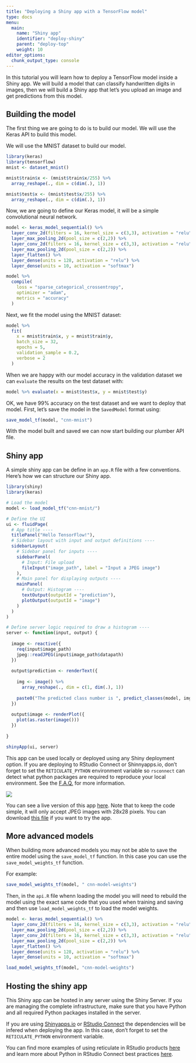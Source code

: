 ```yaml
---
title: "Deploying a Shiny app with a TensorFlow model"
type: docs
menu:
  main:
    name: "Shiny app"
    identifier: "deploy-shiny"
    parent: "deploy-top"
    weight: 10
editor_options: 
  chunk_output_type: console
---
```


In this tutorial you will learn how to deploy a TensorFlow model inside a Shiny app.
We will build a model that can classify handwritten digits in images, then we will
build a Shiny app that let's you upload an image and get predictions from this model.

## Building the model

The first thing we are going to do is to build our model.
We will use the Keras API to build this model.

We will use the MNIST dataset to build our model.

```r
library(keras)
library(tensorflow)
mnist <- dataset_mnist()

mnist$train$x <- (mnist$train$x/255) %>% 
  array_reshape(., dim = c(dim(.), 1))

mnist$test$x <- (mnist$test$x/255) %>% 
  array_reshape(., dim = c(dim(.), 1))

```

Now, we are going to define our Keras model, it will be a simple convolutional neural 
network.

```r
model <- keras_model_sequential() %>% 
  layer_conv_2d(filters = 16, kernel_size = c(3,3), activation = "relu") %>% 
  layer_max_pooling_2d(pool_size = c(2,2)) %>% 
  layer_conv_2d(filters = 16, kernel_size = c(3,3), activation = "relu") %>% 
  layer_max_pooling_2d(pool_size = c(2,2)) %>% 
  layer_flatten() %>% 
  layer_dense(units = 128, activation = "relu") %>% 
  layer_dense(units = 10, activation = "softmax")

model %>% 
  compile(
    loss = "sparse_categorical_crossentropy",
    optimizer = "adam",
    metrics = "accuracy"
  )
```

Next, we fit the model using the MNIST dataset:

```r
model %>% 
  fit(
    x = mnist$train$x, y = mnist$train$y,
    batch_size = 32,
    epochs = 5,
    validation_sample = 0.2,
    verbose = 2
  )
```

When we are happy with our model accuracy in the validation dataset we can `evaluate` 
the results on the test dataset with:

```r
model %>% evaluate(x = mnist$test$x, y = mnist$test$y)
```

OK, we have 99% accuracy on the test dataset and we want to deploy that model.
First, let's save the model in the `SavedModel` format using:

```r
save_model_tf(model, "cnn-mnist")
```

With the model built and saved we can now start building our plumber API file.

## Shiny app

A simple shiny app can be define in an `app.R` file with a few conventions. Here's
how we can structure our Shiny app.

```r
library(shiny)
library(keras)

# Load the model
model <- load_model_tf("cnn-mnist/")

# Define the UI
ui <- fluidPage(
  # App title ----
  titlePanel("Hello TensorFlow!"),
  # Sidebar layout with input and output definitions ----
  sidebarLayout(
    # Sidebar panel for inputs ----
    sidebarPanel(
      # Input: File upload
      fileInput("image_path", label = "Input a JPEG image")
    ),
    # Main panel for displaying outputs ----
    mainPanel(
      # Output: Histogram ----
      textOutput(outputId = "prediction"),
      plotOutput(outputId = "image")
    )
  )
)

# Define server logic required to draw a histogram ----
server <- function(input, output) {
  
  image <- reactive({
    req(input$image_path)
    jpeg::readJPEG(input$image_path$datapath)
  })
  
  output$prediction <- renderText({
    
    img <- image() %>% 
      array_reshape(., dim = c(1, dim(.), 1))
    
    paste0("The predicted class number is ", predict_classes(model, img))
  })
  
  output$image <- renderPlot({
    plot(as.raster(image()))
  })
  
}

shinyApp(ui, server)
```

This app can be used locally or deployed using any Shiny deployment option.
If you are deploying to RStudio Connect or Shinnyapps.io, don't forget to set the `RETICULATE_PYTHON` environment variable so `rsconnect` can detect what python
packages are required to reproduce your local environment. See the [F.A.Q.](https://support.rstudio.com/hc/en-us/articles/360016990813-FAQ-for-Using-Python-with-RStudio-Connect) for more information.

![](../images/shiny.png)

You can see a live version of this app [here](https://beta.rstudioconnect.com/content/7325/). Note that to keep the code simple, it will only accept JPEG images with 28x28 pixels. You can download [this file](../images/mnist.jpeg) if you want to try the app.

## More advanced models

When building more advanced models you may not be able to save the entire model using the `save_model_tf` function. In this case you can use the `save_model_weights_tf` function. 

For example:

```r
save_model_weights_tf(model, " cnn-model-weights")
```

Then, in the `api.R` file whenn loading the model you will need to rebuild the model using the exact same code that you used when training and saving and then use `load_model_weights_tf` to load
the model weights.

```r
model <- keras_model_sequential() %>% 
  layer_conv_2d(filters = 16, kernel_size = c(3,3), activation = "relu") %>% 
  layer_max_pooling_2d(pool_size = c(2,2)) %>% 
  layer_conv_2d(filters = 16, kernel_size = c(3,3), activation = "relu") %>% 
  layer_max_pooling_2d(pool_size = c(2,2)) %>% 
  layer_flatten() %>% 
  layer_dense(units = 128, activation = "relu") %>% 
  layer_dense(units = 10, activation = "softmax")

load_model_weights_tf(model, "cnn-model-weights")
```

## Hosting the shiny app

This Shiny app can be hosted in any server using the Shiny Server. If you are managing the complete infrastructure, make sure that you have Python and all required Python packages
installed in the server. 

If you are using [Shinyapps.io](https://shinyapps.io) or [RStudio Connect](https://rstudio.com/products/connect/) the dependencies will be infered when deploying the app. In this case, don't forget to set the `RETICULATE_PYTHON` environment variable.

You can find more examples of using reticulate in RStudio products [here](https://github.com/sol-eng/python-examples) and learn more about Python in 
RStudio Connect best practices [here](https://support.rstudio.com/hc/en-us/articles/360022909454-Best-Practices-for-Using-Python-with-RStudio-Connect).



